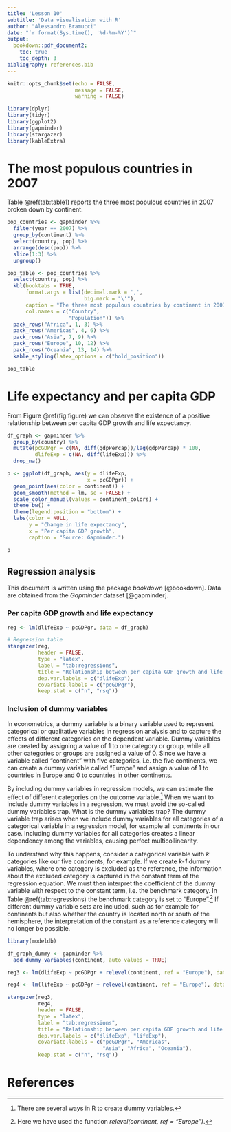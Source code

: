 ```yaml
---
title: 'Lesson 10'
subtitle: 'Data visualisation with R'
author: "Alessandro Bramucci"
date: "`r format(Sys.time(), '%d-%m-%Y')`"
output:
  bookdown::pdf_document2:
    toc: true
    toc_depth: 3
bibliography: references.bib
---
```


```r

knitr::opts_chunk$set(echo = FALSE,
                      message = FALSE,
                      warning = FALSE)

library(dplyr)
library(tidyr)
library(ggplot2)
library(gapminder)
library(stargazer)
library(kableExtra)

```

# The most populous countries in 2007

Table \@ref(tab:table1) reports the three most populous countries in 2007 broken down by continent.

```r

pop_countries <- gapminder %>% 
  filter(year == 2007) %>% 
  group_by(continent) %>%
  select(country, pop) %>% 
  arrange(desc(pop)) %>% 
  slice(1:3) %>% 
  ungroup()

pop_table <- pop_countries %>%
  select(country, pop) %>% 
  kbl(booktabs = TRUE,
      format.args = list(decimal.mark = ',',
                         big.mark = "\'"),
      caption = "The three most populous countries by continent in 2007. Source: Gapminder.",
      col.names = c("Country",
                    "Population")) %>% 
  pack_rows("Africa", 1, 3) %>%
  pack_rows("Americas", 4, 6) %>%
  pack_rows("Asia", 7, 9) %>%
  pack_rows("Europe", 10, 12) %>%
  pack_rows("Oceania", 13, 14) %>%
  kable_styling(latex_options = c("hold_position"))

pop_table

```

# Life expectancy and per capita GDP

From Figure \@ref(fig:figure) we can observe the existence of a positive relationship between per capita GDP growth and life expectancy.

```r

df_graph <- gapminder %>% 
  group_by(country) %>% 
  mutate(pcGDPgr = c(NA, diff(gdpPercap))/lag(gdpPercap) * 100,
         dlifeExp = c(NA, diff(lifeExp))) %>% 
  drop_na()

p <- ggplot(df_graph, aes(y = dlifeExp,
                          x = pcGDPgr)) +
  geom_point(aes(color = continent)) + 
  geom_smooth(method = lm, se = FALSE) + 
  scale_color_manual(values = continent_colors) + 
  theme_bw() + 
  theme(legend.position = "bottom") +
  labs(color = NULL,
       y = "Change in life expectancy",
       x = "Per capita GDP growth",
       caption = "Source: Gapminder.")

p

```

## Regression analysis

This document is written using the package *bookdown* [@bookdown]. Data are obtained from the *Gapminder* dataset [@gapminder].

### Per capita GDP growth and life expectancy

```r

reg <- lm(dlifeExp ~ pcGDPgr, data = df_graph)

# Regression table
stargazer(reg,
          header = FALSE,
          type = "latex",
          label = "tab:regressions",
          title = "Relationship between per capita GDP growth and life expectancy, 1952-2007.",
          dep.var.labels = c("dlifeExp"),
          covariate.labels = c("pcGDPgr"),
          keep.stat = c("n", "rsq"))

```

### Inclusion of dummy variables

In econometrics, a dummy variable is a binary variable used to represent categorical or qualitative variables in regression analysis and to capture the effects of different categories on the dependent variable. Dummy variables are created by assigning a value of 1 to one category or group, while all other categories or groups are assigned a value of 0. Since we have a variable called "continent" with five categories, i.e. the five continents, we can create a dummy variable called "Europe" and assign a value of 1 to countries in Europe and 0 to countries in other continents. 

By including dummy variables in regression models, we can estimate the effect of different categories on the outcome variable.^[There are several ways in R to create dummy variables.] When we want to include dummy variables in a regression, we must avoid the so-called dummy variables trap. What is the dummy variables trap? The dummy variable trap arises when we include dummy variables for all categories of a categorical variable in a regression model, for example all continents in our case. Including dummy variables for all categories creates a linear dependency among the variables, causing perfect multicollinearity.

To understand why this happens, consider a categorical variable with *k* categories like our five continents, for example. If we create *k-1* dummy variables, where one category is excluded as the reference, the information about the excluded category is captured in the constant term of the regression equation. We must then interpret the coefficient of the dummy variable with respect to the constant term, i.e. the benchmark category. In Table \@ref(tab:regressions) the benchmark category is set to "Europe".^[Here we have used the function *relevel(continent, ref = "Europe")*.] If different dummy variable sets are included, such as for example for continents but also whether the country is located north or south of the hemisphere, the interpretation of the constant as a reference category will no longer be possible.

```r

library(modeldb)

df_graph_dummy <- gapminder %>% 
  add_dummy_variables(continent, auto_values = TRUE)

```

```r

reg3 <- lm(dlifeExp ~ pcGDPgr + relevel(continent, ref = "Europe"), data = df_graph)

reg4 <- lm(lifeExp ~ pcGDPgr + relevel(continent, ref = "Europe"), data = df_graph)

stargazer(reg3,
          reg4,
          header = FALSE,
          type = "latex",
          label = "tab:regressions",
          title = "Relationship between per capita GDP growth and life expectancy including continent dummy variables, 1952-2007.",
          dep.var.labels = c("dlifeExp", "lifeExp"),
          covariate.labels = c("pcGDPgr", "Americas",
                               "Asia", "Africa", "Oceania"),
          keep.stat = c("n", "rsq"))

```

\newpage

# References
